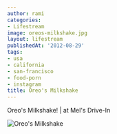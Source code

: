 ```yaml
---
author: rami
categories:
- Lifestream
image: oreos-milkshake.jpg
layout: lifestream
publishedAt: '2012-08-29'
tags:
- usa
- california
- san-francisco
- food-porn
- instagram
title: Oreo's Milkshake
---
```


Oreo's Milkshake! | at Mel's Drive-In

![Oreo's Milkshake](/assets/images/content/lifestream/oreos-milkshake.jpg)
